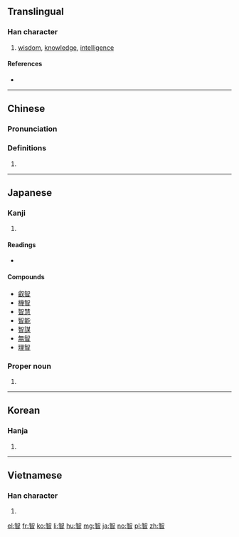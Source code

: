 ==Translingual==

===Han character===
{{Han char|rn=72|rad=日|as=08|sn=12|four=8660<sub>0</sub>|canj=人口日 (ORA)|ids=⿱[[知]][[日]]}}

# [[wisdom]], [[knowledge]], [[intelligence]]

====References====
* {{Han ref|kx=0497.150|dkj=14010|dj=0863.230|hdz=21518.150|uh=667A|ud=26234|bh=B4BC|bd=46268}}

----

==Chinese==
{{zh-forms}}

===Pronunciation===
{{zh-pron
|m=zhì
|c=zi3
|mc=y
|oc=y
|ma=
|cat=n
}}

===Definitions===
# {{rfdef|lang=zh}}

----

==Japanese==

===Kanji===
{{ja-kanji|grade=|rs=日08}}

# {{defn|lang=ja|sort=日08}}

====Readings====
* {{ja-readings|goon=[[ち]] (chi)|kanon=[[ち]] (chi)|kun=[[ちえ]] (chie)|nanori=[[とも]] (tomo)}}

====Compounds====
* [[叡智]]
* [[機智]]
* [[智慧]]
* [[智能]]
* [[智謀]]
* [[無智]]
* [[理智]]

===Proper noun===
{{ja-pos|proper|さとし}}

# {{given name|male|lang=ja|sort=さとし}}

----

==Korean==

===Hanja===
{{ko-hanja|hangeul=[[지]]|eumhun=|rv=ji|mr=chi|y=ci}}

# {{defn|lang=ko|sort=日08}}

----

==Vietnamese==

===Han character===
{{vi-hantu|[[trí]]|rs=日08}}

# {{defn|lang=vi|sort=日08}}

[[el:智]]
[[fr:智]]
[[ko:智]]
[[li:智]]
[[hu:智]]
[[mg:智]]
[[ja:智]]
[[no:智]]
[[pl:智]]
[[zh:智]]